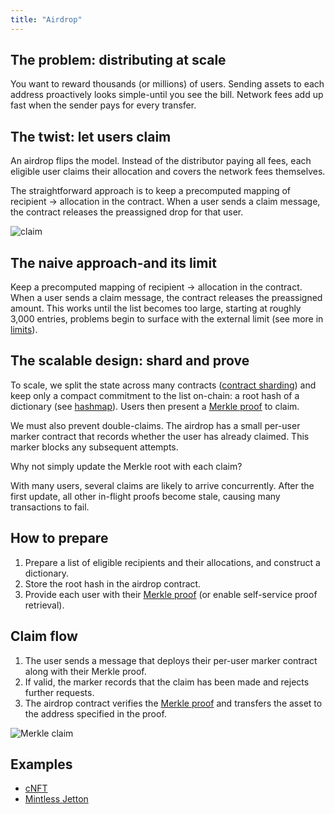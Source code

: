 ```yaml
---
title: "Airdrop"
---
```



## The problem: distributing at scale

You want to reward thousands (or millions) of users. Sending assets to each address proactively looks simple-until you see the bill. Network fees add up fast when the sender pays for every transfer.

## The twist: let users claim

An airdrop flips the model. Instead of the distributor paying all fees, each eligible user claims their allocation and covers the network fees themselves.

The straightforward approach is to keep a precomputed mapping of recipient → allocation in the contract. When a user sends a claim message, the contract releases the preassigned drop for that user.

<Image
  src="/resources/images/claim_light.svg"
  darkSrc="/resources/images/claim_dark.svg"
  alt="claim"
/>

## The naive approach-and its limit

Keep a precomputed mapping of recipient → allocation in the contract. When a user sends a claim message, the contract releases the preassigned amount. This works until the list becomes too large, starting at roughly 3,000 entries, problems begin to surface with the external limit (see more in [limits](/foundations/limits#message-and-transaction-limits)).

## The scalable design: shard and prove

To scale, we split the state across many contracts ([contract sharding](/patterns/contract-sharding)) and keep only a compact commitment to the list on-chain: a root hash of a dictionary (see [hashmap](/languages/TL-B/complex-and-non-trivial-examples#hashmap)). Users then present a [Merkle proof](/foundations/proofs/overview) to claim.

We must also prevent double-claims. The airdrop has a small per-user marker contract that records whether the user has already claimed. This marker blocks any subsequent attempts.

<Aside>
  Why not simply update the Merkle root with each claim?

  With many users, several claims are likely to arrive concurrently. After the first update, all other in-flight proofs become stale, causing many transactions to fail.
</Aside>

## How to prepare

1. Prepare a list of eligible recipients and their allocations, and construct a dictionary.
1. Store the root hash in the airdrop contract.
1. Provide each user with their [Merkle proof](/foundations/proofs/overview) (or enable self-service proof retrieval).

## Claim flow

1. The user sends a message that deploys their per-user marker contract along with their Merkle proof.
1. If valid, the marker records that the claim has been made and rejects further requests.
1. The airdrop contract verifies the [Merkle proof](/foundations/proofs/overview) and transfers the asset to the address specified in the proof.

<Image
  src="/resources/images/merkle_claim_light.svg"
  darkSrc="/resources/images/merkle_claim_dark.svg"
  alt="Merkle claim"
/>

## Examples

- [cNFT](/standard/tokens/nft/cNFT-how-it-works)
- [Mintless Jetton](/standard/tokens/jettons/mintless/overview)
